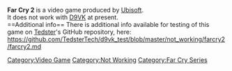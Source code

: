 <strong>Far Cry 2</strong> is a video game produced by [[Ubisoft]].
<br />
It does not work with [[D9VK]] at present.
<br />
==Additional info==
There is additional info available for testing of this game on [[User:Tedster|Tedster]]'s GitHub repository, here:
<br />
https://github.com/TedsterTech/d9vk_test/blob/master/not_working/farcry2/farcry2.md

[[Category:Video Game]]
[[Category:Not Working]]
[[Category:Far Cry Series]]
